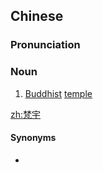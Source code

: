==Chinese==
{{zh-forms}}

===Pronunciation===
{{zh-pron
|m=fànyǔ
|cat=n
}}

===Noun===
{{zh-noun}}

# [[Buddhist]] [[temple]]

[[zh:梵宇]]

====Synonyms====
* {{zh-l|佛寺}}